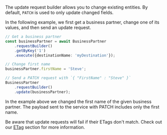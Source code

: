 The update request builder allows you to change existing entities.
By default, `PATCH` is used to only update changed fields.

In the following example, we first get a business partner, change one of its values, and then send an update request.

```ts
// Get a business partner
const businessPartner = await BusinessPartner
    .requestBuilder()
    .getByKey('1')
    .execute({destinationName: 'myDestination'});

// Change first name
businessPartner.firstName = 'Steve';

// Send a PATCH request with `{ "FirstName" : "Steve" }`
BusinessPartner
    .requestBuilder()
    .update(businessPartner);
```

In the example above we changed the first name of the given business partner.
The payload sent to the service with PATCH includes only the first name.

Be aware that update requests will fail if their ETags don't match.
Check out our [ETag](#handling-of-etags) section for more information.
